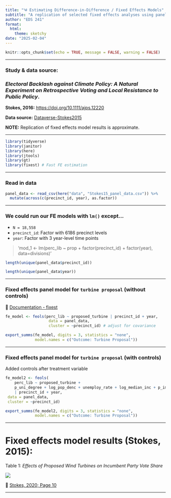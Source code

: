```yaml
---
title: "༄ Estimating Difference-in-Difference / Fixed Effects Models"
subtitle: "A replication of selected fixed effects analyses using panel data from Stokes, 2015"
author: "EDS 241"
format:
  html:
    theme: sketchy
date: "2025-02-04"
---
```


```r
knitr::opts_chunk$set(echo = TRUE, message = FALSE, warning = FALSE)
```

------------------------------------------------------------------------

### Study & data source:

### *Electoral Backlash against Climate Policy: A Natural Experiment on Retrospective Voting and Local Resistance to Public Policy*. 

**Stokes, 2016:** [https://doi.org/10.1111/ajps.12220](https://onlinelibrary.wiley.com/doi/full/10.1111/ajps.12220)

**Data source:** [Dataverse-Stokes2015](https://dataverse.harvard.edu/dataset.xhtml?persistentId=doi:10.7910/DVN/SDUGCC)

**NOTE:** Replication of fixed effects model results is approximate. 

------------------------------------------------------------------------

```r
library(tidyverse)
library(janitor)
library(here)         
library(jtools) 
library(gt)
library(fixest) # Fast FE estimation
```

------------------------------------------------------------------------

### Read in data

```r

panel_data <- read_csv(here("data", "Stokes15_panel_data.csv")) %>%
  mutate(across(c(precinct_id, year), as.factor))

```

------------------------------------------------------------------------

### We could run our FE models with `lm()` except...

- `N = 18,558`
- `precinct_id`: Factor with 6186 precinct levels
- `year`: Factor with 3 year-level time points 

> 'mod_1 <- lm(perc_lib ~ prop + factor(precinct_id) + factor(year), data=divisions)'

```r

length(unique(panel_data$precinct_id))

length(unique(panel_data$year))
```

------------------------------------------------------------------------

### Fixed effects panel model for `turbine proposal` (without controls)

📜 [Documentation - fixest](https://lrberge.github.io/fixest/articles/fixest_walkthrough.html)

```r
fe_model <- feols(perc_lib ~ proposed_turbine | precinct_id + year,
                   data = panel_data,
                   cluster = ~precinct_id) # adjust for covariance 

export_summs(fe_model, digits = 3, statistics = "none",
             model.names = c("Outcome: Turbine Proposal"))
```

------------------------------------------------------------------------

### Fixed effects panel model for `turbine proposal` (with controls)

Added controls after treatment variable 

```r
fe_model2 <- feols(
    perc_lib ~ proposed_turbine + 
    p_uni_degree + log_pop_denc + unemploy_rate + log_median_inc + p_immigrant
    | precinct_id + year,
 data = panel_data,
 cluster = ~precinct_id)

export_summs(fe_model2, digits = 3, statistics = "none",
             model.names = c("Outcome: Turbine Proposal"))
```

------------------------------------------------------------------------

# Fixed effects model results (Stokes, 2015):

Table 1: *Effects of Proposed Wind Turbines on Incumbent Party Vote Share*

![](figures/Table1-Stokes15.png)

📜 [Stokes, 2020; Page 10](https://drive.google.com/file/d/1y2Okzjq2EA43AW5JzCvFS8ecLpeP6NKh/view?usp=drive_link)

------------------------------------------------------------------------


